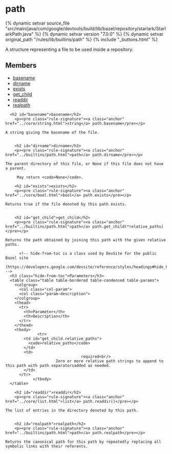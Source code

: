 <html devsite>
<head>
  <meta name="project_path" value="/_project.yaml">
  <meta name="book_path" value="/versions/7.0.0/_book.yaml">
</head>
<body>

<h1 class="page-title" id="modules.path">path</h1>

{% dynamic setvar source_file "src/main/java/com/google/devtools/build/lib/bazel/repository/starlark/StarlarkPath.java" %}
{% dynamic setvar version "7.0.0" %}
{% dynamic setvar original_path "/rules/lib/builtins/path" %}
{% include "_buttons.html" %}
<!-- {% raw %} -->

A structure representing a file to be used inside a repository.

<h2>Members</h2>
<ul>
    <li>
    <a href="#basename">basename</a>
  </li>
      <li>
    <a href="#dirname">dirname</a>
  </li>
      <li>
    <a href="#exists">exists</a>
  </li>
      <li>
    <a href="#get_child">get_child</a>
  </li>
      <li>
    <a href="#readdir">readdir</a>
  </li>
      <li>
    <a href="#realpath">realpath</a>
  </li>
  </ul>

      <h2 id="basename">basename</h2>
        <p><pre class="rule-signature"><a class="anchor" href="../core/string.html">string</a> path.basename</pre></p>

    A string giving the basename of the file.


        <h2 id="dirname">dirname</h2>
        <p><pre class="rule-signature"><a class="anchor" href="../builtins/path.html">path</a> path.dirname</pre></p>

    The parent directory of this file, or None if this file does not have a parent.

         May return <code>None</code>.

        <h2 id="exists">exists</h2>
        <p><pre class="rule-signature"><a class="anchor" href="../core/bool.html">bool</a> path.exists</pre></p>

    Returns true if the file denoted by this path exists.


        <h2 id="get_child">get_child</h2>
        <p><pre class="rule-signature"><a class="anchor" href="../builtins/path.html">path</a> path.get_child(*relative_paths)</pre></p>

    Returns the path obtained by joining this path with the given relative paths.

          <!-- hide-from-toc is a class used by DevSite for the public Bazel site
      (https://developers.google.com/devsite/reference/styles/headings#hide_headings_from_the_toc) -->
      <h3 class="hide-from-toc">Parameters</h3>
      <table class="table table-bordered table-condensed table-params">
        <colgroup>
          <col class="col-param">
          <col class="param-description">
        </colgroup>
        <thead>
          <tr>
            <th>Parameter</th>
            <th>Description</th>
          </tr>
        </thead>
        <tbody>
                  <tr>
            <td id="get_child.relative_paths">
              <code>relative_paths</code>
            </td>
            <td>
                                     required<br/>
                          Zero or more relative path strings to append to this path with path separatorsadded as needed.
            </td>
          </tr>
                </tbody>
      </table>

        <h2 id="readdir">readdir</h2>
        <p><pre class="rule-signature"><a class="anchor" href="../core/list.html">list</a> path.readdir()</pre></p>

    The list of entries in the directory denoted by this path.


        <h2 id="realpath">realpath</h2>
        <p><pre class="rule-signature"><a class="anchor" href="../builtins/path.html">path</a> path.realpath</pre></p>

    Returns the canonical path for this path by repeatedly replacing all symbolic links with their referents.



</body>
</html>

<!-- {% endraw %} -->
